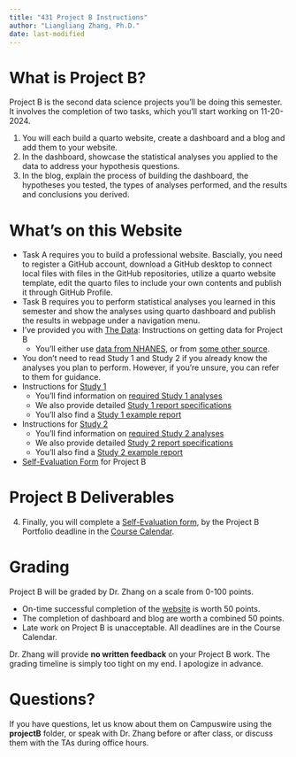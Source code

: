```yaml
---
title: "431 Project B Instructions"
author: "Liangliang Zhang, Ph.D."
date: last-modified
---
```


# What is Project B?

Project B is the second data science projects you'll be doing this semester. It involves the completion of two tasks, which you’ll start working on 11-20-2024.

1. You will each build a quarto website, create a dashboard and a blog and add them to your website.
2. In the dashboard, showcase the statistical analyses you applied to the data to address your hypothesis questions.
3. In the blog, explain the process of building the dashboard, the hypotheses you tested, the types of analyses performed, and the results and conclusions you derived.


# What's on this Website

<!-- - [Registration information](register.qmd) for your Project B plan. -->
<!--     - This involves completing a [Google Form](https://bit.ly/431-projB-registration-2024) by the deadline in mid-November specified on the [Course Calendar](https://thomaselove.github.io/431-2024/calendar.html). In this form, you will: -->
<!--       - specify whether or not you are working with a partner -->
<!--       - tell us a little about the data source (NHANES or other) you plan to use -->
<!--       - provide options for when you can give your oral presentation, and whether you prefer to do so in person or via Zoom -->
- Task A requires you to build a professional website. Bascially, you need to register a GitHub account, download a GitHub desktop to connect local files with files in the GitHub repositories, utilize a quarto website template, edit the quarto files to include your own contents and publish it through GitHub Profile.
- Task B requires you to perform statistical analyses you learned in this semester and show the analyses using quarto dashboard and publish the results in webpage under a navigation menu. 
- I've provided you with [The Data](data1.qmd): Instructions on getting data for Project B
    - You'll either use [data from NHANES](data2.qmd), or from [some other source](data3.qmd).
- You don’t need to read Study 1 and Study 2 if you already know the analyses you plan to perform. However, if you’re unsure, you can refer to them for guidance.
- Instructions for [Study 1](study1a.qmd)
    - You'll find information on [required Study 1 analyses](study1a.qmd)
    - We also provide detailed [Study 1 report specifications](study1b.qmd)
    - You'll also find a [Study 1 example report](study1c.qmd)
- Instructions for [Study 2](study2a.qmd)
    - You'll find information on [required Study 2 analyses](study2a.qmd)
    - We also provide detailed [Study 2 report specifications](study2b.qmd)
    - You'll also find a [Study 2 example report](study2c.qmd)
- [Self-Evaluation Form](self_eval.qmd) for Project B 
<!--    - If you work with a partner, each of you submits this form separately. -->
<!-- - A [Checklist](checklist.qmd) of the tasks that need to be accomplished for Project B, which also includes some details on the oral presentation you'll give to Dr. Love in December. -->
<!-- - A [Tip Sheet](tipsheet.qmd) of about 20 things that have come up in the past that are worth your attention as you prepare your final materials for presentation and submission. -->
<!-- - The top menu also provides links to contact us, and to the 431 home page. -->

<!-- All of the material you need (from a statistical and coding perspective) to do Project B has been or will be covered in our first 24 classes (i.e. immediately before the Thanksgiving Break), as well as in the Course Book Chapters 1-22 and Labs 1-6. -->

# Project B Deliverables

<!-- 1. You will complete a [Registration Form](register.qmd) to obtain my approval for your plan, let me know if you're working with a partner, and schedule your oral presentation, by the (mid-November) deadline on the [Course Calendar](https://thomaselove.github.io/431-2024/calendar.html).
2. You (and your partner, if applicable) will present your project to Dr. Love in his office. Details on the Oral Presentation are found in the [Checklist](checklist.qmd) menu above. Presentations will be scheduled on December 6-11 using the [Registration Form](register.qmd). 
3. You will build two Quarto and HTML reports (separate reports for [Study 1](study1a.qmd) and [Study 2](study2a.qmd)) by the Project B Portfolio deadline in the [Course Calendar](https://thomaselove.github.io/431-2024/calendar.html).
    - If you're not using NHANES data, you'll also submit your data to Dr. Love at that time. -->
    
4. Finally, you will complete a [Self-Evaluation form](self_eval.qmd), by the Project B Portfolio deadline in the [Course Calendar](https://thomaselove.github.io/431-2023/calendar.html).

<!-- # Partnerships?

You can work alone, or with one other person on this project. If you work as a pair, you will commit to that when you [register for the project](register.qmd). Each of you will receive the team grade for the project reports, and an individual grade for the other components of the project. -->

<!--
# The Data

You will work with the same [data source](data1.qmd) for [Study 1](study1a.qmd) and for [Study 2](study2a.qmd), and these data will be developed either [from NHANES](data2.qmd) or from [another public source](data3.qmd) that you identify.

- You will find detailed instructions regarding the use of NHANES data for Project B [here](data2.qmd).
- If you want to [use other data](data3.qmd), you'll need it to meet some specifications we'll describe, and you'll have to get Dr. Love's permission when you [register your project](register.qmd). 
- Since most people consider working with NHANES data to be easier, we will award **four** extra points to projects which use non-NHANES data.

# Study 1

- [Study 1](study1a.qmd) is about making descriptive and exploratory comparisons and summaries of data. It's not about building sophisticated statistical models.
- You will ingest, merge and clean the data in R, then select variables to complete any four out of five potential analyses, as described [in these instructions](study1a.qmd). 
    - You can do all five analyses if you like (as preparation for Quiz 2, for instance) but you will only present four in your report. No bonus credit for doing all five analyses.
- Dr Love has developed Study 1 [Report Specifications](study1b.qmd) and a Study 1 [Example Report](study1c.qmd) which should guide your eventual submitted Study 1 report.

# Study 2

- [Study 2](study2a.qmd) is about building a model and making predictions. You will complete all elements of a data science project designed to create a statistical model for a quantitative outcome, then use it for prediction, and assess the quality of those predictions.
- Study 2 involves working with data from the same source that you used for Study 1. Again, you will work through all cleaning and data management requirements in your Study 2 report.
    - Study 2 involves the prediction of a quantitative outcome using a key predictor and some additional predictors in two linear regression models, and then comparing those two models.
    - All of the material you need (from a statistical and coding perspective) to do these analyses has been or will be covered in our first 24 classes and in the Course Notes.
- Dr Love has developed Study 2 [Report Specifications](study2b.qmd) and a Study 2 [Example Report](study2c.qmd) which should guide your eventual submitted Study 2 report. -->

# Grading

Project B will be graded by Dr. Zhang on a scale from 0-100 points.

- On-time successful completion of the [website](task1.qmd) is worth 50 points.
- The completion of dashboard and blog are worth a combined 50 points.
- Late work on Project B is unacceptable. All deadlines are in the Course Calendar.

Dr. Zhang will provide **no written feedback** on your Project B work. The grading timeline is simply too tight on my end. I apologize in advance.

# Questions?

If you have questions, let us know about them on Campuswire using the **projectB** folder, or speak with Dr. Zhang before or after class, or discuss them with the TAs during office hours.
